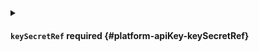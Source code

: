 

<PartialKey />



<details className="config-field" data-expandable="true">
<summary>

#### `keySecretRef` <span className="config-field-required" data-required="false">required</span> <span className="config-field-type"></span> <span className="config-field-default"></span> <span className="config-field-enum"></span> {#platform-apiKey-keySecretRef}



</summary>

<PartialKeysecretrefreference />


</details>
